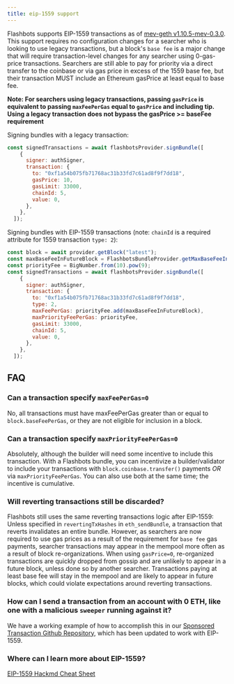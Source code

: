 ```yaml
---
title: eip-1559 support
---
```


Flashbots supports EIP-1559 transactions as of [mev-geth v1.10.5-mev-0.3.0](https://github.com/flashbots/mev-geth/releases/tag/v1.10.5-mev0.3.0). This support requires no configuration changes for a searcher who is looking to use legacy transactions, but a block's `base fee` is a major change that will require transaction-level changes for any searcher using 0-gas-price transactions.
Searchers are still able to pay for priority via a direct transfer to the coinbase or via gas price in excess of the 1559 base fee, but their transaction MUST include an Ethereum gasPrice at least equal to base fee.

**Note: For searchers using legacy transactions, passing `gasPrice` is equivalent to passing `maxFeePerGas` equal to `gasPrice` and including tip. Using a legacy transaction does not bypass the gasPrice >= baseFee requirement**

Signing bundles with a legacy transaction:
```js
const signedTransactions = await flashbotsProvider.signBundle([
    {
      signer: authSigner,
      transaction: {
        to: "0xf1a54b075fb71768ac31b33fd7c61ad8f9f7dd18",
        gasPrice: 10,
        gasLimit: 33000,
        chainId: 5,
        value: 0,
      },
    },
  ]);
```

Signing bundles with EIP-1559 transactions (note: `chainId` is a required attribute for 1559 transaction `type: 2`):
```js
const block = await provider.getBlock("latest");
const maxBaseFeeInFutureBlock = FlashbotsBundleProvider.getMaxBaseFeeInFutureBlock(block.baseFeePerGas, 1);
const priorityFee = BigNumber.from(10).pow(9);
const signedTransactions = await flashbotsProvider.signBundle([
    {
      signer: authSigner,
      transaction: {
        to: "0xf1a54b075fb71768ac31b33fd7c61ad8f9f7dd18",
        type: 2,
        maxFeePerGas: priorityFee.add(maxBaseFeeInFutureBlock),
        maxPriorityFeePerGas: priorityFee,
        gasLimit: 33000,
        chainId: 5,
        value: 0,
      },
    },
  ]);
```

## FAQ
### Can a transaction specify `maxFeePerGas=0`
No, all transactions must have maxFeePerGas greater than or equal to `block.baseFeePerGas`, or they are not eligible for inclusion in a block.

### Can a transaction specify `maxPriorityFeePerGas=0`
Absolutely, although the builder will need some incentive to include this transaction. With a Flashbots bundle, you can incentivize a builder/validator to include your transactions with `block.coinbase.transfer()` payments _OR_ via `maxPriorityFeePerGas`. You can also use both at the same time; the incentive is cumulative.

### Will reverting transactions still be discarded?
Flashbots still uses the same reverting transactions logic after EIP-1559: Unless specified in `revertingTxHashes` in `eth_sendBundle`, a transaction that reverts invalidates an entire bundle. However, as searchers are now required to use gas prices as a result of the requirement for `base fee` gas payments, searcher transactions may appear in the mempool more often as a result of block re-organizations. When using `gasPrice=0`, re-organized transactions are quickly dropped from gossip and are unlikely to appear in a future block, unless done so by another searcher. Transactions paying at least base fee will stay in the mempool and are likely to appear in future blocks, which could violate expectations around reverting transactions.

### How can I send a transaction from an account with 0 ETH, like one with a malicious `sweeper` running against it?
We have a working example of how to accomplish this in our [Sponsored Transaction Github Repository](https://github.com/flashbots/searcher-sponsored-tx/), which has been updated to work with EIP-1559.

### Where can I learn more about EIP-1559?
[EIP-1559 Hackmd Cheat Sheet](https://hackmd.io/@q8X_WM2nTfu6nuvAzqXiTQ/1559-wallets)
